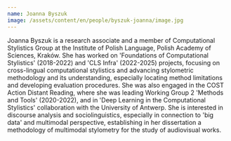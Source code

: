```yaml
---
name: Joanna Byszuk
image: /assets/content/en/people/byszuk-joanna/image.jpg
---
```

Joanna Byszuk is a research associate and a member of Computational Stylistics Group at the Institute of Polish Language, Polish Academy of Sciences, Kraków. She has worked on 'Foundations of Computational Stylistics' (2018-2022) and 'CLS Infra' (2022-2025) projects, focusing on cross-lingual computational stylistics and advancing stylometric methodology and its understanding, especially locating method limitations and developing evaluation procedures. She was also engaged in the COST Action Distant Reading, where she was leading Working Group 2 'Methods and Tools' (2020-2022), and in 'Deep Learning in the Computational Stylistics' collaboration with the University of Antwerp. She is interested in discourse analysis and sociolinguistics, especially in connection to 'big data' and multimodal perspective, establishing in her dissertation a methodology of multimodal stylometry for the study of audiovisual works.
